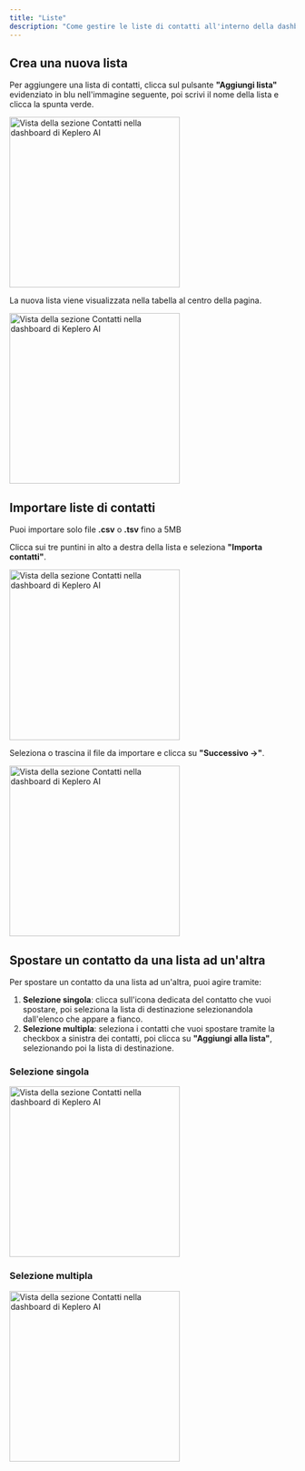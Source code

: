 ```yaml
---
title: "Liste"
description: "Come gestire le liste di contatti all'interno della dashboard di Keplero AI"
---
```


## Crea una nuova lista

Per aggiungere una lista di contatti, clicca sul pulsante **"Aggiungi lista"** evidenziato in blu nell'immagine seguente, poi scrivi il nome della lista e clicca la spunta verde.

<Frame>
  <img
    src="/images/dashboard/contatti/contatti-3.png"
    alt="Vista della sezione Contatti nella dashboard di Keplero AI"
    noZoom
    height="300"
    className="rounded-lg"
  />
</Frame>

La nuova lista viene visualizzata nella tabella al centro della pagina.

<Frame>
  <img
    src="/images/dashboard/contatti/contatti-4.png"
    alt="Vista della sezione Contatti nella dashboard di Keplero AI"
    noZoom
    height="300"
    className="rounded-lg"
  />
</Frame>

## Importare liste di contatti

<Warning>Puoi importare solo file **.csv** o **.tsv** fino a 5MB</Warning>

Clicca sui tre puntini in alto a destra della lista e seleziona **"Importa contatti"**.

<Frame>
  <img
    src="/images/dashboard/contatti/contatti-16.png"
    alt="Vista della sezione Contatti nella dashboard di Keplero AI"
    noZoom
    height="300"
    className="rounded-lg"
  />
</Frame>

Seleziona o trascina il file da importare e clicca su **"Successivo ->"**.

<Frame>
  <img
    src="/images/dashboard/contatti/contatti-17.png"
    alt="Vista della sezione Contatti nella dashboard di Keplero AI"
    noZoom
    height="300"
    className="rounded-lg"
  />
</Frame>

## Spostare un contatto da una lista ad un'altra

Per spostare un contatto da una lista ad un'altra, puoi agire tramite: 
1. **Selezione singola**: clicca sull'icona dedicata del contatto che vuoi spostare, poi seleziona la lista di destinazione selezionandola dall'elenco che appare a fianco.
2. **Selezione multipla**: seleziona i contatti che vuoi spostare tramite la checkbox a sinistra dei contatti, poi clicca su **"Aggiungi alla lista"**, selezionando poi la lista di destinazione.

### Selezione singola

<Frame>
  <img
    src="/images/dashboard/contatti/contatti-5.png"
    alt="Vista della sezione Contatti nella dashboard di Keplero AI"
    noZoom
    height="300"
    className="rounded-lg"
  />
</Frame>

### Selezione multipla

<Frame>
  <img
    src="/images/dashboard/contatti/contatti-10.png"
    alt="Vista della sezione Contatti nella dashboard di Keplero AI"
    noZoom
    height="300"
    className="rounded-lg"
  />
</Frame>